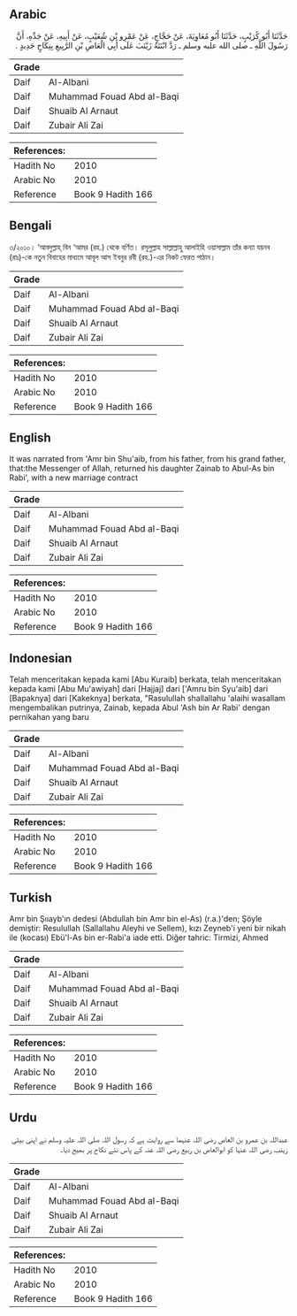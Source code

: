 ## Arabic


<div dir="rtl" lang="ar" style={{fontSize:'larger',backgroundColor:'#f8f9fa',padding:20}}>
حَدَّثَنَا أَبُو كُرَيْبٍ، حَدَّثَنَا أَبُو مُعَاوِيَةَ، عَنْ حَجَّاجٍ، عَنْ عَمْرِو بْنِ شُعَيْبٍ، عَنْ أَبِيهِ، عَنْ جَدِّهِ، أَنَّ رَسُولَ اللَّهِ ـ صلى الله عليه وسلم ـ رَدَّ ابْنَتَهُ زَيْنَبَ عَلَى أَبِي الْعَاصِ بْنِ الرَّبِيعِ بِنِكَاحٍ جَدِيدٍ ‏.‏
</div>
<div style={{backgroundColor:'#f8f9fa',padding:20, marginBottom: 10}}><table> <thead> <tr> <th>Grade</th> <th></th> </tr> </thead> <tbody> <tr><td>Daif</td><td>Al-Albani</td></tr><tr><td>Daif</td><td>Muhammad Fouad Abd al-Baqi</td></tr><tr><td>Daif</td><td>Shuaib Al Arnaut</td></tr><tr><td>Daif</td><td>Zubair Ali Zai</td></tr></tbody></table><table> <thead> <tr> <th>References:</th> <th></th> </tr> </thead> <tbody><tr><td>Hadith No</td><td>2010</td></tr><tr><td>Arabic No</td><td>2010</td></tr><tr><td>Reference</td><td>Book 9 Hadith 166</td></tr></tbody></table></div>

## Bengali


<div dir="ltr" lang="bn" style={{fontSize:'larger',backgroundColor:'#f8f9fa',padding:20}}>
৩/২০১০। ‘আবদুল্লাহ্ বিন ‘আমর (রহ.) থেকে বর্ণিত। রসূলুল্লাহ সাল্লাল্লাহু আলাইহি ওয়াসাল্লাম তাঁর কন্যা যয়নব (রাঃ)-কে নতুন বিবাহের মাধ্যমে আবূল আস ইবনুর রবী (রহ.)-এর নিকট ফেরত পাঠান।
</div>
<div style={{backgroundColor:'#f8f9fa',padding:20, marginBottom: 10}}><table> <thead> <tr> <th>Grade</th> <th></th> </tr> </thead> <tbody> <tr><td>Daif</td><td>Al-Albani</td></tr><tr><td>Daif</td><td>Muhammad Fouad Abd al-Baqi</td></tr><tr><td>Daif</td><td>Shuaib Al Arnaut</td></tr><tr><td>Daif</td><td>Zubair Ali Zai</td></tr></tbody></table><table> <thead> <tr> <th>References:</th> <th></th> </tr> </thead> <tbody><tr><td>Hadith No</td><td>2010</td></tr><tr><td>Arabic No</td><td>2010</td></tr><tr><td>Reference</td><td>Book 9 Hadith 166</td></tr></tbody></table></div>

## English


<div dir="ltr" lang="en" style={{fontSize:'larger',backgroundColor:'#f8f9fa',padding:20}}>
It was narrated from 'Amr bin Shu'aib, from his father, from his grand father, that:the Messenger of Allah, returned his daughter Zainab to Abul-As bin Rabi', with a new marriage contract
</div>
<div style={{backgroundColor:'#f8f9fa',padding:20, marginBottom: 10}}><table> <thead> <tr> <th>Grade</th> <th></th> </tr> </thead> <tbody> <tr><td>Daif</td><td>Al-Albani</td></tr><tr><td>Daif</td><td>Muhammad Fouad Abd al-Baqi</td></tr><tr><td>Daif</td><td>Shuaib Al Arnaut</td></tr><tr><td>Daif</td><td>Zubair Ali Zai</td></tr></tbody></table><table> <thead> <tr> <th>References:</th> <th></th> </tr> </thead> <tbody><tr><td>Hadith No</td><td>2010</td></tr><tr><td>Arabic No</td><td>2010</td></tr><tr><td>Reference</td><td>Book 9 Hadith 166</td></tr></tbody></table></div>

## Indonesian


<div dir="ltr" lang="id" style={{fontSize:'larger',backgroundColor:'#f8f9fa',padding:20}}>
Telah menceritakan kepada kami [Abu Kuraib] berkata, telah menceritakan kepada kami [Abu Mu'awiyah] dari [Hajjaj] dari ['Amru bin Syu'aib] dari [Bapaknya] dari [Kakeknya] berkata, "Rasulullah shallallahu 'alaihi wasallam mengembalikan putrinya, Zainab, kepada Abul 'Ash bin Ar Rabi' dengan pernikahan yang baru
</div>
<div style={{backgroundColor:'#f8f9fa',padding:20, marginBottom: 10}}><table> <thead> <tr> <th>Grade</th> <th></th> </tr> </thead> <tbody> <tr><td>Daif</td><td>Al-Albani</td></tr><tr><td>Daif</td><td>Muhammad Fouad Abd al-Baqi</td></tr><tr><td>Daif</td><td>Shuaib Al Arnaut</td></tr><tr><td>Daif</td><td>Zubair Ali Zai</td></tr></tbody></table><table> <thead> <tr> <th>References:</th> <th></th> </tr> </thead> <tbody><tr><td>Hadith No</td><td>2010</td></tr><tr><td>Arabic No</td><td>2010</td></tr><tr><td>Reference</td><td>Book 9 Hadith 166</td></tr></tbody></table></div>

## Turkish


<div dir="ltr" lang="tr" style={{fontSize:'larger',backgroundColor:'#f8f9fa',padding:20}}>
Amr bin Şııayb'ın dedesi (Abdullah bin Amr bin el-As) (r.a.)'den; Şöyle demiştir: Resulullah (Sallallahu Aleyhi ve Sellem), kızı Zeyneb'i yeni bir nikah ile (kocası) Ebü'l-As bin er-Rabi'a iade etti. Diğer tahric: Tirmizi, Ahmed
</div>
<div style={{backgroundColor:'#f8f9fa',padding:20, marginBottom: 10}}><table> <thead> <tr> <th>Grade</th> <th></th> </tr> </thead> <tbody> <tr><td>Daif</td><td>Al-Albani</td></tr><tr><td>Daif</td><td>Muhammad Fouad Abd al-Baqi</td></tr><tr><td>Daif</td><td>Shuaib Al Arnaut</td></tr><tr><td>Daif</td><td>Zubair Ali Zai</td></tr></tbody></table><table> <thead> <tr> <th>References:</th> <th></th> </tr> </thead> <tbody><tr><td>Hadith No</td><td>2010</td></tr><tr><td>Arabic No</td><td>2010</td></tr><tr><td>Reference</td><td>Book 9 Hadith 166</td></tr></tbody></table></div>

## Urdu


<div dir="rtl" lang="ur" style={{fontSize:'larger',backgroundColor:'#f8f9fa',padding:20}}>
عبداللہ بن عمرو بن العاص رضی اللہ عنہما سے روایت ہے کہ رسول اللہ صلی اللہ علیہ وسلم نے اپنی بیٹی زینب رضی اللہ عنہا کو ابوالعاص بن ربیع رضی اللہ عنہ کے پاس نئے نکاح پر بھیج دیا۔
</div>
<div style={{backgroundColor:'#f8f9fa',padding:20, marginBottom: 10}}><table> <thead> <tr> <th>Grade</th> <th></th> </tr> </thead> <tbody> <tr><td>Daif</td><td>Al-Albani</td></tr><tr><td>Daif</td><td>Muhammad Fouad Abd al-Baqi</td></tr><tr><td>Daif</td><td>Shuaib Al Arnaut</td></tr><tr><td>Daif</td><td>Zubair Ali Zai</td></tr></tbody></table><table> <thead> <tr> <th>References:</th> <th></th> </tr> </thead> <tbody><tr><td>Hadith No</td><td>2010</td></tr><tr><td>Arabic No</td><td>2010</td></tr><tr><td>Reference</td><td>Book 9 Hadith 166</td></tr></tbody></table></div>